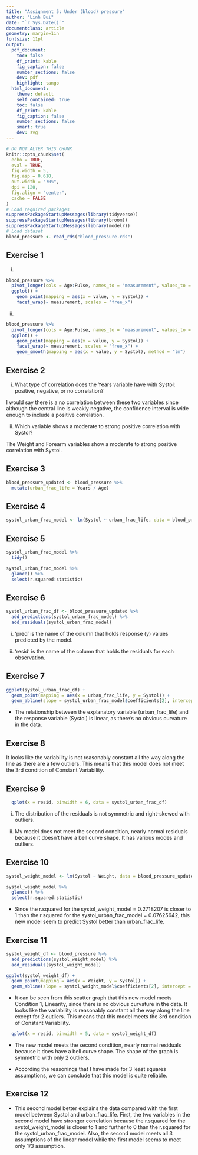 ```yaml
---
title: "Assignment 5: Under (blood) pressure"
author: "Linh Bui"
date: "`r Sys.Date()`"
documentclass: article
geometry: margin=1in
fontsize: 11pt
output:
  pdf_document:
    toc: false
    df_print: kable
    fig_caption: false
    number_sections: false
    dev: pdf
    highlight: tango
  html_document:
    theme: default
    self_contained: true
    toc: false
    df_print: kable
    fig_caption: false
    number_sections: false
    smart: true
    dev: svg
---
```


```r
# DO NOT ALTER THIS CHUNK
knitr::opts_chunk$set(
  echo = TRUE,
  eval = TRUE,
  fig.width = 5,
  fig.asp = 0.618,
  out.width = "70%",
  dpi = 120,
  fig.align = "center",
  cache = FALSE
)
# Load required packages
suppressPackageStartupMessages(library(tidyverse))
suppressPackageStartupMessages(library(broom))
suppressPackageStartupMessages(library(modelr))
# Load dataset
blood_pressure <- read_rds("blood_pressure.rds")
```

## Exercise 1

i. 

```r
blood_pressure %>%
  pivot_longer(cols = Age:Pulse, names_to = "measurement", values_to = "value") %>%
  ggplot() +
    geom_point(mapping = aes(x = value, y = Systol)) +
    facet_wrap(~ measurement, scales = "free_x")
```

ii.

```r
blood_pressure %>%
  pivot_longer(cols = Age:Pulse, names_to = "measurement", values_to = "value") %>%
  ggplot() +
    geom_point(mapping = aes(x = value, y = Systol)) +
    facet_wrap(~ measurement, scales = "free_x") +
    geom_smooth(mapping = aes(x = value, y = Systol), method = "lm")
```


## Exercise 2

i. What type of correlation does the Years variable have with Systol: positive, negative, or no correlation?

I would say there is a no correlation between these two variables since although the central line is weakly negative, the confidence interval is wide enough to include a positive correlation.  

ii. Which variable shows a moderate to strong positive correlation with Systol? 

The Weight and Forearm variables show a moderate to strong positive correlation with Systol.  
 
## Exercise 3

```r
blood_pressure_updated <- blood_pressure %>%
  mutate(urban_frac_life = Years / Age)
```


## Exercise 4

```r
systol_urban_frac_model <- lm(Systol ~ urban_frac_life, data = blood_pressure_updated)
```


## Exercise 5

```r
systol_urban_frac_model %>%
  tidy()
```

```r
systol_urban_frac_model %>%
  glance() %>% 
  select(r.squared:statistic)
```


## Exercise 6

```r
systol_urban_frac_df <- blood_pressure_updated %>%
  add_predictions(systol_urban_frac_model) %>%
  add_residuals(systol_urban_frac_model)
```

i. 'pred' is the name of the column that holds response (y) values predicted by the model.

ii. 'resid' is the name of the column that holds the residuals for each observation.

## Exercise 7

```r
ggplot(systol_urban_frac_df) +
  geom_point(mapping = aes(x = urban_frac_life, y = Systol)) +
  geom_abline(slope = systol_urban_frac_model$coefficients[2], intercept = systol_urban_frac_model$coefficients[1])
```

* The relationship between the explanatory variable (urban_frac_life) and the response variable (Systol) is linear, as there's no obvious curvature in the data.

## Exercise 8

It looks like the variability is not reasonably constant all the way along the line as there are a few outliers. This means that this model does not meet the 3rd condition of Constant Variability.

## Exercise 9

```r
  qplot(x = resid, binwidth = 6, data = systol_urban_frac_df)
```

i. The distribution of the residuals is not symmetric and right-skewed with outliers. 

ii. My model does not meet the second condition, nearly normal residuals because it doesn't have a bell curve shape. It has various modes and outliers. 

## Exercise 10

```r
systol_weight_model <- lm(Systol ~ Weight, data = blood_pressure_updated)
```

```r
systol_weight_model %>%
  glance() %>% 
  select(r.squared:statistic)
```

* Since the r.squared for the systol_weight_model = 0.2718207 is closer to 1 than the r.squared for the systol_urban_frac_model = 0.07625642, this new model seem to predict Systol better than urban_frac_life.

## Exercise 11

```r
systol_weight_df <- blood_pressure %>%
  add_predictions(systol_weight_model) %>%
  add_residuals(systol_weight_model)
```

```r
ggplot(systol_weight_df) +
  geom_point(mapping = aes(x = Weight, y = Systol)) +
  geom_abline(slope = systol_weight_model$coefficients[2], intercept = systol_weight_model$coefficients[1])
```

* It can be seen from this scatter graph that this new model meets Condition 1, Linearity, since there is no obvious curvature in the data. It looks like the variability is reasonably constant all the way along the line except for 2 outliers. This means that this model meets the 3rd condition of Constant Variability.

```r
  qplot(x = resid, binwidth = 5, data = systol_weight_df)
```

* The new model meets the second condition, nearly normal residuals because it does have a bell curve shape. The shape of the graph is symmetric with only 2 outliers.

* According the reasonings that I have made for 3 least squares assumptions, we can conclude that this model is quite reliable. 

## Exercise 12

* This second model better explains the data compared with the first model between Systol and urban_frac_life. First, the two variables in the second model have stronger correlation because the r.squared for the systol_weight_model is closer to 1 and further to 0 than the r.squared for the systol_urban_frac_model. Also, the second model meets all 3 assumptions of the linear model while the first model seems to meet only 1/3 assumption.


